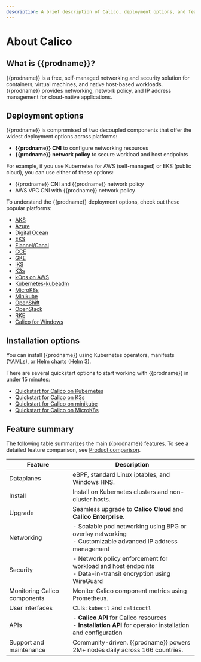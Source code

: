 ```yaml
---
description: A brief description of Calico, deployment options, and features.
---
```


# About Calico 

## What is {{prodname}}?

{{prodname}} is a free, self-managed networking and security solution for containers, virtual machines, and native host-based workloads. {{prodname}} provides networking, network policy, and IP address management for cloud-native applications. 

## Deployment options

{{prodname}} is compromised of two decoupled components that offer the widest deployment options across platforms:

- **{{prodname}} CNI** to configure networking resources
- **{{prodname}} network policy** to secure workload and host endpoints

For example, if you use Kubernetes for AWS (self-managed) or EKS (public cloud), you can use either of these options:

- {{prodname}} CNI and {{prodname}} network policy
- AWS VPC CNI with {{prodname}} network policy 

To understand the {{prodname}} deployment options, check out these popular platforms:

- [AKS](../getting-started/kubernetes/managed-public-cloud/aks.mdx)
- [Azure](../getting-started/kubernetes/self-managed-public-cloud/azure.mdx)
- [Digital Ocean](../getting-started/kubernetes/self-managed-public-cloud/do.mdx)
- [EKS](../getting-started/kubernetes/managed-public-cloud/eks.mdx)
- [Flannel/Canal](../getting-started/kubernetes/flannel/install-for-flannel.mdx)
- [GCE](../getting-started/kubernetes/self-managed-public-cloud/gce.mdx)
- [GKE](../getting-started/kubernetes/managed-public-cloud/gke.mdx)
- [IKS](../getting-started/kubernetes/managed-public-cloud/iks.mdx)
- [K3s](../getting-started/kubernetes/k3s/index.mdx)
- [kOps on AWS](../getting-started/kubernetes/self-managed-public-cloud/aws.mdx)
- [Kubernetes-kubeadm](../getting-started/kubernetes/self-managed-onprem/onpremises.mdx)
- [MicroK8s](../getting-started/kubernetes/microk8s.mdx)
- [Minikube](../getting-started/kubernetes/minikube.mdx)
- [OpenShift](../getting-started/kubernetes/openshift/index.mdx)
- [OpenStack](../getting-started/openstack/index.mdx)
- [RKE](../getting-started/kubernetes/rancher.mdx)
- [Calico for Windows](../getting-started/kubernetes/windows-calico/index.mdx)

## Installation options

You can install {{prodname}} using Kubernetes operators, manifests (YAMLs), or Helm charts (Helm 3). 

There are several quickstart options to start working with {{prodname}} in under 15 minutes:

- [Quickstart for Calico on Kubernetes](../getting-started/kubernetes/quickstart.mdx)
- [Quickstart for Calico on K3s](../getting-started/kubernetes/k3s/quickstart.mdx)
- [Quickstart for Calico on minikube](../getting-started/kubernetes/minikube.mdx)
- [Quickstart for Calico on MicroK8s](../getting-started/kubernetes/microk8s.mdx)

## Feature summary

The following table summarizes the main {{prodname}} features. To see a detailed feature comparison, see [Product comparison](../about/product-comparison.mdx#product-comparison-by-feature). 

| Feature                      | Description                                                  |
| ---------------------------- | ------------------------------------------------------------ |
| Dataplanes                   | eBPF, standard Linux iptables, and Windows HNS.              |
| Install                      | Install on Kubernetes clusters and non-cluster hosts.        |
| Upgrade                      | Seamless upgrade to **Calico Cloud** and **Calico Enterprise**. |
| Networking                   | - Scalable pod networking using BPG or overlay networking<br />- Customizable advanced IP address management |
| Security                     | - Network policy enforcement for workload and host endpoints<br />- Data-in-transit encryption using WireGuard |
| Monitoring Calico components | Monitor Calico component metrics using Prometheus.           |
| User interfaces              | CLIs: `kubectl` and `calicoctl`                              |
| APIs                         | - **Calico API** for Calico resources <br />- **Installation API** for operator installation and configuration |
| Support and maintenance      | Community-driven. {{prodname}} powers 2M+ nodes daily across 166 countries. |